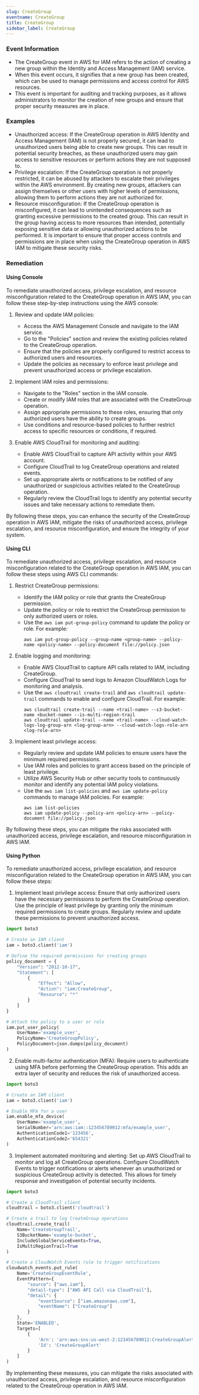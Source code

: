 ```yaml
--- 
slug: CreateGroup
eventname: CreateGroup
title: CreateGroup
sidebar_label: CreateGroup
---
```

                       
### Event Information

- The CreateGroup event in AWS for IAM refers to the action of creating a new group within the Identity and Access Management (IAM) service.
- When this event occurs, it signifies that a new group has been created, which can be used to manage permissions and access control for AWS resources.
- This event is important for auditing and tracking purposes, as it allows administrators to monitor the creation of new groups and ensure that proper security measures are in place.


### Examples

- Unauthorized access: If the CreateGroup operation in AWS Identity and Access Management (IAM) is not properly secured, it can lead to unauthorized users being able to create new groups. This can result in potential security breaches, as these unauthorized users may gain access to sensitive resources or perform actions they are not supposed to.
- Privilege escalation: If the CreateGroup operation is not properly restricted, it can be abused by attackers to escalate their privileges within the AWS environment. By creating new groups, attackers can assign themselves or other users with higher levels of permissions, allowing them to perform actions they are not authorized for.
- Resource misconfiguration: If the CreateGroup operation is misconfigured, it can lead to unintended consequences such as granting excessive permissions to the created group. This can result in the group having access to more resources than intended, potentially exposing sensitive data or allowing unauthorized actions to be performed. It is important to ensure that proper access controls and permissions are in place when using the CreateGroup operation in AWS IAM to mitigate these security risks.

### Remediation

#### Using Console

To remediate unauthorized access, privilege escalation, and resource misconfiguration related to the CreateGroup operation in AWS IAM, you can follow these step-by-step instructions using the AWS console:

1. Review and update IAM policies: 
   - Access the AWS Management Console and navigate to the IAM service.
   - Go to the "Policies" section and review the existing policies related to the CreateGroup operation.
   - Ensure that the policies are properly configured to restrict access to authorized users and resources.
   - Update the policies as necessary to enforce least privilege and prevent unauthorized access or privilege escalation.

2. Implement IAM roles and permissions:
   - Navigate to the "Roles" section in the IAM console.
   - Create or modify IAM roles that are associated with the CreateGroup operation.
   - Assign appropriate permissions to these roles, ensuring that only authorized users have the ability to create groups.
   - Use conditions and resource-based policies to further restrict access to specific resources or conditions, if required.

3. Enable AWS CloudTrail for monitoring and auditing:
   - Enable AWS CloudTrail to capture API activity within your AWS account.
   - Configure CloudTrail to log CreateGroup operations and related events.
   - Set up appropriate alerts or notifications to be notified of any unauthorized or suspicious activities related to the CreateGroup operation.
   - Regularly review the CloudTrail logs to identify any potential security issues and take necessary actions to remediate them.

By following these steps, you can enhance the security of the CreateGroup operation in AWS IAM, mitigate the risks of unauthorized access, privilege escalation, and resource misconfiguration, and ensure the integrity of your system.

#### Using CLI

To remediate unauthorized access, privilege escalation, and resource misconfiguration related to the CreateGroup operation in AWS IAM, you can follow these steps using AWS CLI commands:

1. Restrict CreateGroup permissions: 
   - Identify the IAM policy or role that grants the CreateGroup permission.
   - Update the policy or role to restrict the CreateGroup permission to only authorized users or roles.
   - Use the `aws iam put-group-policy` command to update the policy or role. For example:
     ```
     aws iam put-group-policy --group-name <group-name> --policy-name <policy-name> --policy-document file://policy.json
     ```

2. Enable logging and monitoring:
   - Enable AWS CloudTrail to capture API calls related to IAM, including CreateGroup.
   - Configure CloudTrail to send logs to Amazon CloudWatch Logs for monitoring and analysis.
   - Use the `aws cloudtrail create-trail` and `aws cloudtrail update-trail` commands to enable and configure CloudTrail. For example:
     ```
     aws cloudtrail create-trail --name <trail-name> --s3-bucket-name <bucket-name> --is-multi-region-trail
     aws cloudtrail update-trail --name <trail-name> --cloud-watch-logs-log-group-arn <log-group-arn> --cloud-watch-logs-role-arn <log-role-arn>
     ```

3. Implement least privilege access:
   - Regularly review and update IAM policies to ensure users have the minimum required permissions.
   - Use IAM roles and policies to grant access based on the principle of least privilege.
   - Utilize AWS Security Hub or other security tools to continuously monitor and identify any potential IAM policy violations.
   - Use the `aws iam list-policies` and `aws iam update-policy` commands to manage IAM policies. For example:
     ```
     aws iam list-policies
     aws iam update-policy --policy-arn <policy-arn> --policy-document file://policy.json
     ```

By following these steps, you can mitigate the risks associated with unauthorized access, privilege escalation, and resource misconfiguration in AWS IAM.

#### Using Python

To remediate unauthorized access, privilege escalation, and resource misconfiguration related to the CreateGroup operation in AWS IAM, you can follow these steps:

1. Implement least privilege access: Ensure that only authorized users have the necessary permissions to perform the CreateGroup operation. Use the principle of least privilege by granting only the minimum required permissions to create groups. Regularly review and update these permissions to prevent unauthorized access.

```python
import boto3

# Create an IAM client
iam = boto3.client('iam')

# Define the required permissions for creating groups
policy_document = {
    "Version": "2012-10-17",
    "Statement": [
        {
            "Effect": "Allow",
            "Action": "iam:CreateGroup",
            "Resource": "*"
        }
    ]
}

# Attach the policy to a user or role
iam.put_user_policy(
    UserName='example_user',
    PolicyName='CreateGroupPolicy',
    PolicyDocument=json.dumps(policy_document)
)
```

2. Enable multi-factor authentication (MFA): Require users to authenticate using MFA before performing the CreateGroup operation. This adds an extra layer of security and reduces the risk of unauthorized access.

```python
import boto3

# Create an IAM client
iam = boto3.client('iam')

# Enable MFA for a user
iam.enable_mfa_device(
    UserName='example_user',
    SerialNumber='arn:aws:iam::123456789012:mfa/example_user',
    AuthenticationCode1='123456',
    AuthenticationCode2='654321'
)
```

3. Implement automated monitoring and alerting: Set up AWS CloudTrail to monitor and log all CreateGroup operations. Configure CloudWatch Events to trigger notifications or alerts whenever an unauthorized or suspicious CreateGroup activity is detected. This allows for timely response and investigation of potential security incidents.

```python
import boto3

# Create a CloudTrail client
cloudtrail = boto3.client('cloudtrail')

# Create a trail to log CreateGroup operations
cloudtrail.create_trail(
    Name='CreateGroupTrail',
    S3BucketName='example-bucket',
    IncludeGlobalServiceEvents=True,
    IsMultiRegionTrail=True
)

# Create a CloudWatch Events rule to trigger notifications
cloudwatch_events.put_rule(
    Name='CreateGroupEventRule',
    EventPattern={
        "source": ["aws.iam"],
        "detail-type": ["AWS API Call via CloudTrail"],
        "detail": {
            "eventSource": ["iam.amazonaws.com"],
            "eventName": ["CreateGroup"]
        }
    },
    State='ENABLED',
    Targets=[
        {
            'Arn': 'arn:aws:sns:us-west-2:123456789012:CreateGroupAlert',
            'Id': 'CreateGroupAlert'
        }
    ]
)
```

By implementing these measures, you can mitigate the risks associated with unauthorized access, privilege escalation, and resource misconfiguration related to the CreateGroup operation in AWS IAM.


 